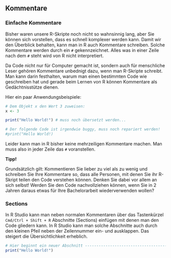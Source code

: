 ## Kommentare

### Einfache Kommentare

Bisher waren unsere R-Skripte noch nicht so wahnsinnig lang, aber Sie können sich vorstellen, dass es schnell komplexer werden kann. Damit wir den Überblick behalten, kann man in R auch Kommentare schreiben. Solche Kommentare werden durch ein `#` gekennzeichnet. Alles was in einer Zeile nach dem `#` steht wird von R nicht interpretiert.

Da Code nicht nur für Computer gemacht ist, sondern auch für menschliche Leser gehören Kommentare unbednigt dazu, wenn man R-Skripte schreibt. Man kann darin festhalten, warum man einen bestimmten Code wie geschreiben hat und gerade beim Lernen von R können Kommentare als Gedächtnisstütze dienen.  

Hier ein paar Anwendungsbeispiele:

```r
# Dem Objekt x den Wert 3 zuweisen:
x <- 3

print("Hello World!") # muss noch übersetzt werden...

# Der folgende Code ist irgendwie buggy, muss noch repariert werden!
#print("Hello World!)
```

Leider kann man in R bisher keine mehrzeiligen Kommentare machen. Man muss also in jeder Zeile das `#` voranstellen.

**Tipp!**

Grundsätzlich gilt: Kommentieren Sie lieber zu viel als zu wenig und schreiben Sie Ihre Kommentare so, dass alle Personen, mit denen Sie ihr R-Skript teilen den Code verstehen können. Denken Sie dabei vor allem an sich selbst! Werden Sie den Code nachvollziehen können, wenn Sie in 2 Jahren daraus etwas für Ihre Bachelorarbeit wiederverwenden wollen?

### Sections

In R Studio kann man neben normalen Kommentaren über das Tastenkürzel `Cmd/Ctrl + Shift + R` Abschnitte (Sections) einfügen mit denen man den Code gliedern kann. In R Studio kann man solche Abschnitte auch durch den kleinen Pfeil neben der Zeilennummer ein- und ausklappen. Das steigert die Übersichtlichkeit erheblich.

```r
# Hier beginnt ein neuer Abschnitt ----------------------------------------
print("Hello World!")
```


